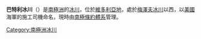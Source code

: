 {{Coord|77|32|S|162|13|E|source:GNIS|display=title}}

'''巴特利冰川'''（{{lang-en|Bartley Glacier}}）是[[南極洲|南極洲]]的[[冰川|冰川]]，位於[[維多利亞地|維多利亞地]]，處於[[梅澤夫冰川|梅澤夫冰川]]以西，以[[美國|美國]]海軍的施工司機命名，現時由[[南極條約體系|南極條約體系]]管理。

{{DEFAULTSORT:Bartley Glacier}}
[[Category:南極洲冰川|Category:南極洲冰川]]


{{McMurdoDryValleys-geo-stub}}